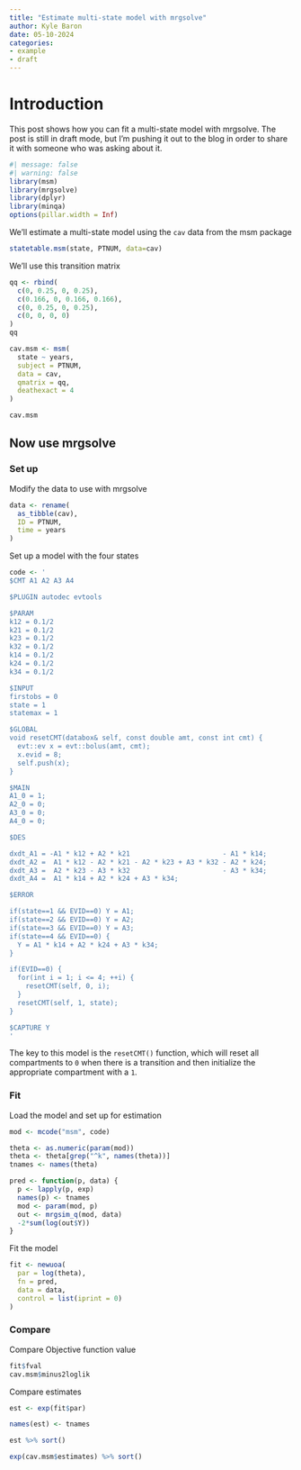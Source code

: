 ```yaml
---
title: "Estimate multi-state model with mrgsolve"
author: Kyle Baron
date: 05-10-2024
categories:
- example
- draft
---
```



# Introduction 

This post shows how you can fit a multi-state model with mrgsolve. The post is 
still in draft mode, but I'm pushing it out to the blog in order to share it 
with someone who was asking about it. 

```r
#| message: false
#| warning: false
library(msm)
library(mrgsolve)
library(dplyr)
library(minqa)
options(pillar.width = Inf)
```

We'll estimate a multi-state model using the `cav` data from the msm package

```r
statetable.msm(state, PTNUM, data=cav)
```

We'll use this transition matrix

```r
qq <- rbind(
  c(0, 0.25, 0, 0.25), 
  c(0.166, 0, 0.166, 0.166),
  c(0, 0.25, 0, 0.25), 
  c(0, 0, 0, 0)
)
qq
```

```r
cav.msm <- msm(
  state ~ years, 
  subject = PTNUM, 
  data = cav,
  qmatrix = qq, 
  deathexact = 4
)

cav.msm
```

## Now use mrgsolve

### Set up

Modify the data to use with mrgsolve

```r
data <- rename(
  as_tibble(cav), 
  ID = PTNUM, 
  time = years
) 
```


Set up a model with the four states

```r

code <- '
$CMT A1 A2 A3 A4

$PLUGIN autodec evtools

$PARAM
k12 = 0.1/2 
k21 = 0.1/2
k23 = 0.1/2
k32 = 0.1/2
k14 = 0.1/2
k24 = 0.1/2
k34 = 0.1/2

$INPUT 
firstobs = 0
state = 1
statemax = 1

$GLOBAL
void resetCMT(databox& self, const double amt, const int cmt) {
  evt::ev x = evt::bolus(amt, cmt);
  x.evid = 8;
  self.push(x);
}

$MAIN 
A1_0 = 1;
A2_0 = 0; 
A3_0 = 0; 
A4_0 = 0;

$DES

dxdt_A1 = -A1 * k12 + A2 * k21                       - A1 * k14;
dxdt_A2 =  A1 * k12 - A2 * k21 - A2 * k23 + A3 * k32 - A2 * k24;
dxdt_A3 =  A2 * k23 - A3 * k32                       - A3 * k34;
dxdt_A4 =  A1 * k14 + A2 * k24 + A3 * k34;

$ERROR

if(state==1 && EVID==0) Y = A1;
if(state==2 && EVID==0) Y = A2;
if(state==3 && EVID==0) Y = A3;
if(state==4 && EVID==0) {
  Y = A1 * k14 + A2 * k24 + A3 * k34;
}

if(EVID==0) {
  for(int i = 1; i <= 4; ++i) {
    resetCMT(self, 0, i);
  }
  resetCMT(self, 1, state);
}

$CAPTURE Y
'
```

The key to this model is the `resetCMT()` function, which will reset all 
compartments to `0` when there is a transition and then initialize the appropriate
compartment with a `1`. 

### Fit

Load the model and set up for estimation

```r
mod <- mcode("msm", code)

theta <- as.numeric(param(mod))
theta <- theta[grep("^k", names(theta))]
tnames <- names(theta)

pred <- function(p, data) {
  p <- lapply(p, exp)
  names(p) <- tnames
  mod <- param(mod, p)
  out <- mrgsim_q(mod, data)
  -2*sum(log(out$Y))
}
```

Fit the model

```r
fit <- newuoa(
  par = log(theta), 
  fn = pred, 
  data = data, 
  control = list(iprint = 0)
)
```

### Compare

Compare Objective function value

```r
fit$fval
cav.msm$minus2loglik
```

Compare estimates

```r
est <- exp(fit$par)

names(est) <- tnames

est %>% sort()

exp(cav.msm$estimates) %>% sort()
```
